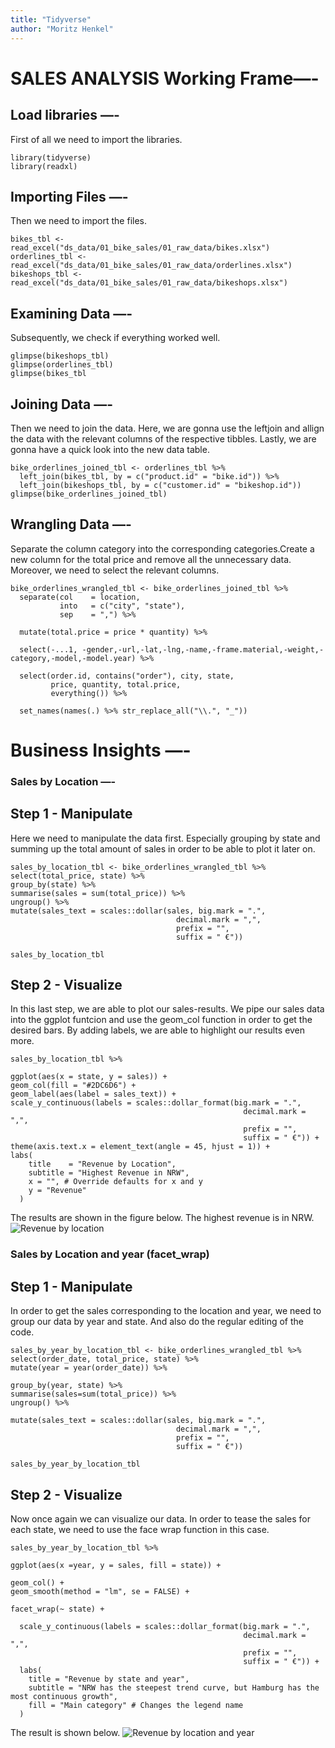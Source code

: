 ```yaml
---
title: "Tidyverse"
author: "Moritz Henkel"
---
```

# SALES ANALYSIS Working Frame----

## Load libraries ----
First of all we need to import the libraries.
```
library(tidyverse)
library(readxl)
```

## Importing Files ----
Then we need to import the files.
```
bikes_tbl <- read_excel("ds_data/01_bike_sales/01_raw_data/bikes.xlsx")
orderlines_tbl <- read_excel("ds_data/01_bike_sales/01_raw_data/orderlines.xlsx")
bikeshops_tbl <- read_excel("ds_data/01_bike_sales/01_raw_data/bikeshops.xlsx")
```

## Examining Data ----
Subsequently, we check if everything worked well.
```
glimpse(bikeshops_tbl)
glimpse(orderlines_tbl)
glimpse(bikes_tbl
```
## Joining Data ----
Then we need to join the data. Here, we are gonna use the leftjoin and allign the data with the relevant columns of the respective tibbles. Lastly, we are gonna have a quick look into the new data table.
```
bike_orderlines_joined_tbl <- orderlines_tbl %>%
  left_join(bikes_tbl, by = c("product.id" = "bike.id")) %>%
  left_join(bikeshops_tbl, by = c("customer.id" = "bikeshop.id"))
glimpse(bike_orderlines_joined_tbl)
```
## Wrangling Data ----
Separate the column category into the corresponding categories.Create a new column for the total price and remove all the unnecessary data. Moreover, we need to select the relevant columns.
```
bike_orderlines_wrangled_tbl <- bike_orderlines_joined_tbl %>%
  separate(col    = location,
           into   = c("city", "state"),
           sep    = ",") %>%

  mutate(total.price = price * quantity) %>%
  
  select(-...1, -gender,-url,-lat,-lng,-name,-frame.material,-weight,-category,-model,-model.year) %>%
  
  select(order.id, contains("order"), city, state,
         price, quantity, total.price,
         everything()) %>%
  
  set_names(names(.) %>% str_replace_all("\\.", "_"))
```
# Business Insights ----
### Sales by Location ----
## Step 1 - Manipulate
Here we need to manipulate the data first. Especially grouping by state and summing up the total amount of sales in order to be able to plot it later on.
```
sales_by_location_tbl <- bike_orderlines_wrangled_tbl %>%
select(total_price, state) %>%
group_by(state) %>%
summarise(sales = sum(total_price)) %>%
ungroup() %>%
mutate(sales_text = scales::dollar(sales, big.mark = ".", 
                                     decimal.mark = ",", 
                                     prefix = "", 
                                     suffix = " €"))

sales_by_location_tbl
```
## Step 2 - Visualize
In this last step, we are able to plot our sales-results. We pipe our sales data into the ggplot funtcion and use the geom_col function in order to get the desired bars. By adding labels, we are able to highlight our results even more.
```
sales_by_location_tbl %>%
  
ggplot(aes(x = state, y = sales)) +
geom_col(fill = "#2DC6D6") +
geom_label(aes(label = sales_text)) +
scale_y_continuous(labels = scales::dollar_format(big.mark = ".", 
                                                    decimal.mark = ",", 
                                                    prefix = "", 
                                                    suffix = " €")) +
theme(axis.text.x = element_text(angle = 45, hjust = 1)) +
labs(
    title    = "Revenue by Location",
    subtitle = "Highest Revenue in NRW",
    x = "", # Override defaults for x and y
    y = "Revenue"
  )
```
The results are shown in the figure below. The highest revenue is in NRW.
![Revenue by location](../../assets/img/tidyverse1.png)

### Sales by Location and year (facet_wrap)
## Step 1 - Manipulate
In order to get the sales corresponding to the location and year, we need to group our data by year and state. And also do the regular editing of the code.

```
sales_by_year_by_location_tbl <- bike_orderlines_wrangled_tbl %>%
select(order_date, total_price, state) %>%
mutate(year = year(order_date)) %>%
  
group_by(year, state) %>%
summarise(sales=sum(total_price)) %>%
ungroup() %>%

mutate(sales_text = scales::dollar(sales, big.mark = ".", 
                                     decimal.mark = ",", 
                                     prefix = "", 
                                     suffix = " €"))

sales_by_year_by_location_tbl
```
## Step 2 - Visualize
Now once again we can visualize our data. In order to tease the sales for each state, we need to use the face wrap function in this case.
```
sales_by_year_by_location_tbl %>%

ggplot(aes(x =year, y = sales, fill = state)) +
  
geom_col() +
geom_smooth(method = "lm", se = FALSE) +
  
facet_wrap(~ state) +

  scale_y_continuous(labels = scales::dollar_format(big.mark = ".", 
                                                    decimal.mark = ",", 
                                                    prefix = "", 
                                                    suffix = " €")) +
  labs(
    title = "Revenue by state and year",
    subtitle = "NRW has the steepest trend curve, but Hamburg has the most continuous growth",
    fill = "Main category" # Changes the legend name
  ) 
```
The result is shown below.
![Revenue by location and year](../../assets/img/tidyverse2.jpeg)
